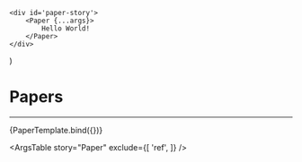 
<Meta title="Components/Papers" component={Paper} />

    <div id='paper-story'>
        <Paper {...args}>
            Hello World!
        </Paper>
    </div>
)

# Papers

<hr />

<Canvas>
    <Story
      name="Paper"
      args={{
        error: undefined
      }}
      argTypes={{
          error: {
              description: 'Error that will be shown on the paper.'
          }
      }}
    >
      {PaperTemplate.bind({})}
    </Story>
</Canvas>

<ArgsTable
    story="Paper"
    exclude={[
        'ref',
    ]} 
/>